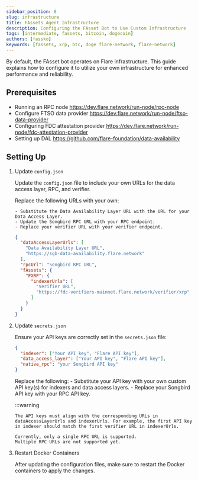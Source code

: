 ```yaml
---
sidebar_position: 8
slug: infrastructure
title: FAssets Agent Infrastructure
description: Configuring the FAsset Bot to Use Custom Infrastructure
tags: [intermediate, fassets, bitcoin, dogecoin]
authors: [fassko]
keywords: [fassets, xrp, btc, doge flare-network, flare-network]
---
```



By default, the FAsset bot operates on Flare infrastructure.
This guide explains how to configure it to utilize your own infrastructure for enhanced performance and reliability.

## Prerequisites

- Running an RPC node https://dev.flare.network/run-node/rpc-node
- Configure FTSO data provider https://dev.flare.network/run-node/ftso-data-provider
- Configuring FDC attestation provider https://dev.flare.network/run-node/fdc-attestation-provider
- Setting up DAL https://github.com/flare-foundation/data-availability

## Setting Up

1.  Update `config.json`

    Update the `config.json` file to include your own URLs for the data access layer, RPC, and verifier.

    Replace the following URLs with your own:

        - Substitute the Data Availability Layer URL with the URL for your Data Access Layer.
        - Update the Songbird RPC URL with your RPC endpoint.
        - Replace your verifier URL with your verifier endpoint.

    ```json
    {
      "dataAccessLayerUrls": [
        "Data Availability Layer URL",
        "https://sgb-data-availability.flare.network"
      ],
      "rpcUrl": "Songbird RPC URL",
      "fAssets": {
        "FXRP": {
          "indexerUrls": [
            "Verifier URL",
            "https://fdc-verifiers-mainnet.flare.network/verifier/xrp"
          ]
        }
      }
    }
    ```

2.  Update `secrets.json`

    Ensure your API keys are correctly set in the `secrets.json` file:

    ```json
    {
      "indexer": ["Your API key", "Flare API key"],
      "data_access_layer": ["Your API key", "Flare API key"],
      "native_rpc": "your Songbird API key"
    }
    ```

    Replace the following: - Substitute your API key with your own custom API key(s) for indexers and data access layers. - Replace your Songbird API key with your RPC API key.

    :::warning

        The API keys must align with the corresponding URLs in dataAccessLayerUrls and indexerUrls. For example, the first API key in indexer should match the first verifier URL in indexerUrls.

        Currently, only a single RPC URL is supported.
        Multiple RPC URLs are not supported yet.

3.  Restart Docker Containers

    After updating the configuration files, make sure to restart the Docker containers to apply the changes.

    <RestartDocker />
